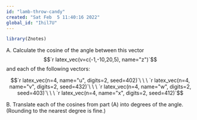 ```yaml
---
id: "lamb-throw-candy"
created: "Sat Feb  5 11:40:16 2022"
global_id: "Ihil7U"
---
```


```r
library(Znotes)
```


A. Calculate the cosine of the angle between this vector 
$$`r latex_vec(v=c(-1,-10,20,5), name="z")`$$
and each of the following vectors:

$$`r latex_vec(n=4, name="u", digits=2, seed=402)`\ \ \ 
  `r latex_vec(n=4, name="v", digits=2, seed=432)`\ \ \ 
  `r latex_vec(n=4, name="w", digits=2, seed=403)`\ \ \ 
  `r latex_vec(n=4, name="x", digits=2, seed=412)`$$

B. Translate each of the cosines from part (A) into degrees of the angle. (Rounding to the nearest degree is fine.)



